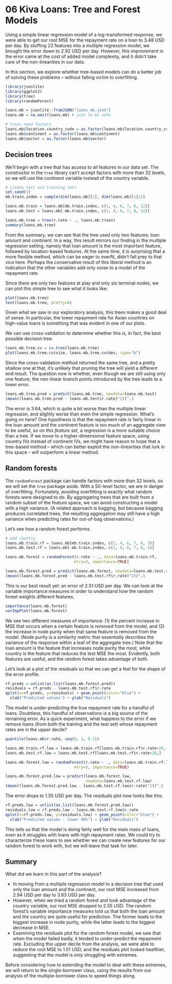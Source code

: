 06 Kiva Loans: Tree and Forest Models
=====================================

Using a simple linear regression model of a log-transformed response, we were able to get our root MSE for the repayment rate on a loan to 3.48 USD per day. By stuffing 22 features into a multiple regression model, we brought the error down to 2.92 USD per day. However, this improvement in the error came at the cost of added model complexity, and it didn't take care of the non-linearities in our data.

In this section, we explore whether tree-based models can do a better job of solving these problems -- without falling victim to overfitting.

```r
library(jsonlite)
library(ggplot2)
library(tree)
library(randomForest)

loans.mb = jsonlite::fromJSON("loans_mb.json")
loans.mb = na.omit(loans.mb) # just to be safe

# trees need factors
loans.mb$location.country_code = as.factor(loans.mb$location.country_code)
loans.mb$continent = as.factor(loans.mb$continent)
loans.mb$sector = as.factor(loans.mb$sector)
```

## Decision trees

We'll begin with a tree that has access to all features in our data set. The constructor in the `tree` library can't accept factors with more than 32 levels, so we will use the continent variable instead of the country variable.

```r
# create test and training sets
set.seed(1)
mb.train.index = sample(dim(loans.mb)[1], dim(loans.mb)[1]/2) 

loans.mb.train = loans.mb[mb.train.index, c(1, 4, 6, 7, 8, 12)]
loans.mb.test = loans.mb[-mb.train.index, c(1, 4, 6, 7, 8, 12)]

loans.mb.tree = tree(r.rate ~ ., loans.mb.train)
summary(loans.mb.tree)
```

From the summary, we can see that the tree used only two features: loan amount and continent. In a way, this result mirrors our finding in the multiple regression setting, namely that loan amount is the most important feature, followed by location-based features. At the same time, it is surprising that a more flexible method, which can be eager to overfit, didn't fall prey to that vice here. Perhaps the conservative result of this liberal method is an indication that the other variables add only noise to a model of the repayment rate. 

Since there are only two features at play and only six terminal nodes, we can plot this simple tree to see what it looks like:

```r
plot(loans.mb.tree)
text(loans.mb.tree, pretty=0)
```

Given what we saw in our exploratory analysis, this trees makes a good deal of sense. In particular, the lower repayment rate for Asian countries on high-value loans is something that was evident in one of our plots.

We can use cross-validation to determine whether this is, in fact, the best possible decision tree.

```r
loans.mb.tree.cv = cv.tree(loans.mb.tree)
plot(loans.mb.tree.cv$size, loans.mb.tree.cv$dev, type="b")
```

Since the cross-validation method returned the same tree, and a pretty shallow one at that, it's unlikely that pruning the tree will yield a different end result. The question now is whether, even though we are still using only one feature, the non-linear branch points introduced by the tree leads to a lower error.

```r
loans.mb.tree.pred = predict(loans.mb.tree, newdata=loans.mb.test)
(mean((loans.mb.tree.pred - loans.mb.test$r.rate)^2))^.5
```

The error is 3.64, which is quite a bit worse than the multiple linear regression, and slightly worse than even the simple regression. What's going on here? One hypothesis is that the repayment rate *is* fairly linear in the loan amount and the continent feature is too much of an aggregate view to be useful, so *on this feature set*, a regression is a more suitable choice than a tree. If we move to a higher-dimensional feature space, using country IVs instead of continent IVs, we might have reason to hope that a tree-based method -- which can better exploit the non-linearities that lurk in this space -- will outperform a linear method.  

## Random forests

The `randomForest` package can handle factors with more than 32 levels, so we will set the `tree` package aside. With a 50-level factor, we are in danger of overfitting. Fortunately, avoiding overfitting is exactly what random forests were designed to do. By aggregating trees that are built from a random subset of the feature space, we can avoid constructing a model with a high variance. (A related approach is bagging, but because bagging produces correlated trees, the resulting aggregation may still have a high variance when predicting rates for out-of-bag observations.) 

Let's see how a random forest performs.

```r
# add country
loans.mb.train.rf = loans.mb[mb.train.index, c(1, 4, 6, 7, 8, 3)]
loans.mb.test.rf = loans.mb[-mb.train.index, c(1, 4, 6, 7, 8, 3)]

loans.mb.forest = randomForest(r.rate ~ ., data=loans.mb.train.rf, 
                              mtry=3, importance=TRUE)

loans.mb.forest.pred = predict(loans.mb.forest, newdata=loans.mb.test.rf)
(mean((loans.mb.forest.pred - loans.mb.test.rf$r.rate)^2))^.5
```

This is our best result yet: an error of 2.51 USD per day. We can look at the variable importance measures in order to understand how the random forest weights different features.

```r
importance(loans.mb.forest)
varImpPlot(loans.mb.forest)
```

We see two different measures of importance: (1) the percent increase in MSE that occurs when a certain feature is *removed* from the model, and (2) the increase in node purity when that same feature is removed from the model. (Node purity is a similarity metric that essentially describes the variance of the response within a leaf of the aggregate tree.) Note that the loan amount is the feature that increases node purity the most, while country is the feature that reduces the test MSE the most. Evidently, both features are useful, and the random forest takes advantage of both.

Let's look at a plot of the residuals so that we can get a feel for the shape of the error profile.

```r
rf.preds = unlist(as.list(loans.mb.forest.pred))
residuals = rf.preds - loans.mb.test.rf$r.rate
qplot(x=rf.preds, y=residuals) + geom_point(color="blue") +
  xlab("Predicted values") + ylab("Residuals")
```

The model is under-predicting the true repayment rate for a handful of loans. Doubtless, this handful of observations is a big source of the remaining error. As a quick experiment, what happens to the error if we remove loans (from both the training and the test set) whose repayment rates are in the upper decile?

```r
quantile(loans.mb$r.rate, seq(0, 1, 0.1))

loans.mb.train.rf.low = loans.mb.train.rf[loans.mb.train.rf$r.rate<20,]
loans.mb.test.rf.low = loans.mb.test.rf[loans.mb.test.rf$r.rate<20,]

loans.mb.forest.low = randomForest(r.rate ~ ., data=loans.mb.train.rf.low, 
                              mtry=3, importance=TRUE)

loans.mb.forest.pred.low = predict(loans.mb.forest.low, 
                                   newdata=loans.mb.test.rf.low)
(mean((loans.mb.forest.pred.low - loans.mb.test.rf.low$r.rate)^2))^.5
```

The error drops to 1.55 USD per day. The residuals plot now looks like this:

```r
rf.preds.low = unlist(as.list(loans.mb.forest.pred.low))
residuals.low = rf.preds.low - loans.mb.test.rf.low$r.rate
qplot(x=rf.preds.low, y=residuals.low) + geom_point(color="blue") +
  xlab("Predicted values - lower 90%") + ylab("Residuals")
```

This tells us that the model is doing fairly well for the main mass of loans, even as it struggles with loans with high repayment rates. We could try to characterize these loans to see whether we can create new features for our random forest to work with, but we will leave that task for later.

## Summary

What did we learn in this part of the analysis?

* In moving from a multiple regression model to a decision tree that used only the loan amount and the continent, our root MSE increased from 2.94 USD per day to 3.63 USD per day.
* However, when we tried a random forest and took advantage of the country variable, our root MSE dropped to 2.55 USD. The random forest's variable importance measures told us that both the loan amount and the country are quite useful for prediction. The former leads to the biggest increase in node purity, while the latter leads to the biggest decrease in MSE. 
* Examining the residuals plot for the random forest model, we saw that when the model failed badly, it tended to under-predict the repayment rate. Excluding this upper decile from the analysis, we were able to reduce the root MSE to 1.51 USD, and the residuals plot looked healthier, suggesting that the model is only struggling with extremes. 

Before considering how to extending the model to deal with these extremes, we will return to the single-borrower class, using the results from our analysis of the multiple-borrower class to speed things along.
